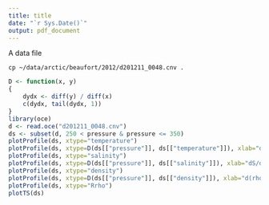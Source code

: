```yaml
---
title: title
date: "`r Sys.Date()`"
output: pdf_document
---
```

A data file
```
cp ~/data/arctic/beaufort/2012/d201211_0048.cnv .
```
```r
D <- function(x, y)
{
    dydx <- diff(y) / diff(x)
    c(dydx, tail(dydx, 1))
}
library(oce)
d <- read.oce("d201211_0048.cnv")
ds <- subset(d, 250 < pressure & pressure <= 350)
plotProfile(ds, xtype="temperature")
plotProfile(ds, xtype=D(ds[["pressure"]], ds[["temperature"]]), xlab="dT/dp")
plotProfile(ds, xtype="salinity")
plotProfile(ds, xtype=D(ds[["pressure"]], ds[["salinity"]]), xlab="dS/dp")
plotProfile(ds, xtype="density")
plotProfile(ds, xtype=D(ds[["pressure"]], ds[["density"]]), xlab="d(rho)/dp")
plotProfile(ds, xtype="Rrho")
plotTS(ds)
```
